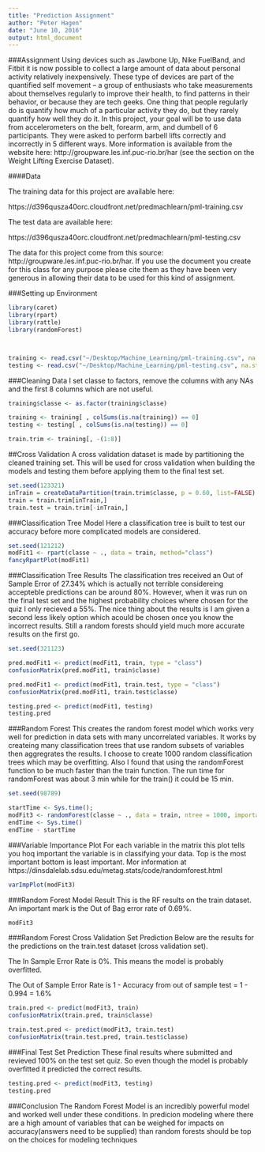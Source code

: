 ```yaml
---
title: "Prediction Assignment"
author: "Peter Hagen"
date: "June 10, 2016"
output: html_document
---
```

###Assignment
Using devices such as Jawbone Up, Nike FuelBand, and Fitbit it is now possible to collect a large amount of data about personal activity relatively inexpensively. These type of devices are part of the quantified self movement – a group of enthusiasts who take measurements about themselves regularly to improve their health, to find patterns in their behavior, or because they are tech geeks. One thing that people regularly do is quantify how much of a particular activity they do, but they rarely quantify how well they do it. In this project, your goal will be to use data from accelerometers on the belt, forearm, arm, and dumbell of 6 participants. They were asked to perform barbell lifts correctly and incorrectly in 5 different ways. More information is available from the website here: http://groupware.les.inf.puc-rio.br/har (see the section on the Weight Lifting Exercise Dataset).

####Data

The training data for this project are available here:

https://d396qusza40orc.cloudfront.net/predmachlearn/pml-training.csv

The test data are available here:

https://d396qusza40orc.cloudfront.net/predmachlearn/pml-testing.csv

The data for this project come from this source: http://groupware.les.inf.puc-rio.br/har. If you use the document you create for this class for any purpose please cite them as they have been very generous in allowing their data to be used for this kind of assignment.


###Setting up Environment
```r
library(caret)
library(rpart)
library(rattle)
library(randomForest)



training <- read.csv("~/Desktop/Machine_Learning/pml-training.csv", na.strings = c("", "NA", "NULL"))
testing <- read.csv("~/Desktop/Machine_Learning/pml-testing.csv", na.strings = c("", "NA", "NULL"))


```

###Cleaning Data
I set classe to factors, remove the columns with any NAs and the first 8 columns which are not useful.
```r
training$classe <- as.factor(training$classe)  

training <- training[ , colSums(is.na(training)) == 0]
testing <- testing[ , colSums(is.na(testing)) == 0]

train.trim <- training[, -(1:8)]


```

##Cross Validation
A cross validation dataset is made by partitioning the cleaned training set. This will be used for cross validation when building the models and testing them before applying them to the final test set.
```r

set.seed(123321)
inTrain = createDataPartition(train.trim$classe, p = 0.60, list=FALSE)
train = train.trim[inTrain,]
train.test = train.trim[-inTrain,]

```

###Classification Tree Model
Here a classification tree is built to test our accuracy before more complicated models are considered. 
```r
set.seed(121212)
modFit1 <- rpart(classe ~ ., data = train, method="class")
fancyRpartPlot(modFit1)
```


###Classification Tree Results
The classification tres received an Out of Sample Error of 27.34% which is actually not terrible considereing accepteble predictions can be around 80%. However, when it was run on the final test set and the highest probability choices where chosen for the quiz I only recieved a 55%. The nice thing about the results is I am given a second less likely option which acould be chosen once you know the incorrect results. Still a random forests should yield much more accurate results on the first go. 
```r
set.seed(321123)

pred.modFit1 <- predict(modFit1, train, type = "class")
confusionMatrix(pred.modFit1, train$classe)

pred.modFit1 <- predict(modFit1, train.test, type = "class")
confusionMatrix(pred.modFit1, train.test$classe)

testing.pred <- predict(modFit1, testing)
testing.pred

```


###Random Forest 
This creates the random forest model which works very well for prediction in data sets with many uncorrelated variables. It works by createing many classification trees that use random subsets of variables then aggregrates the results. I choose to create 1000 random classification trees which may be overfitting. Also I found that using the randomForest function to be much faster than the train function. The run time for randomForest was about 3 min while for the train() it could be 15 min.
```r
set.seed(98789)

startTime <- Sys.time();
modFit3 <- randomForest(classe ~ ., data = train, ntree = 1000, importance=TRUE)
endTime <- Sys.time()
endTime - startTime
```


###Variable Importance Plot
For each variable in the matrix this plot tells you hoq important the variable is in classifying your data. Top is the most important bottom is least important. Mor information at https://dinsdalelab.sdsu.edu/metag.stats/code/randomforest.html
```r
varImpPlot(modFit3)
```


###Random Forest Model Result
This is the RF results on the train dataset. An important mark is the Out of Bag error rate of 0.69%. 
```r
modFit3
```


###Random Forest Cross Validation Set Prediction
Below are the results for the predictions on the train.test dataset (cross validation set). 

The In Sample Error Rate is 0%. This means the model is probably overfitted.

The Out of Sample Error Rate is 1 - Accuracy from out of sample test = 1 - 0.994 = 1.6%
```r

train.pred <- predict(modFit3, train)
confusionMatrix(train.pred, train$classe)

train.test.pred <- predict(modFit3, train.test)
confusionMatrix(train.test.pred, train.test$classe)
```

###Final Test Set Prediction
These final results where submitted and revieved 100% on the test set quiz. So even though the model is probably overfitted it predicted the correct results.
```r
testing.pred <- predict(modFit3, testing)
testing.pred
```

###Conclusion
The Random Forest Model is an incredibly powerful model and worked well under these conditions. In predicion modeling where there are a high amount of variables that can be weighed for impacts on accuracy(answers need to be supplied) than random forests should be top on the choices for modeling techniques

